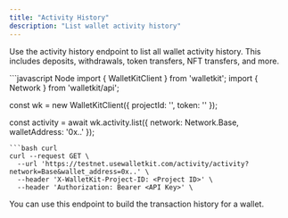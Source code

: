 ```yaml
---
title: "Activity History"
description: "List wallet activity history"
---
```


Use the activity history endpoint to list all wallet activity history. This includes deposits, withdrawals, token
transfers, NFT transfers, and more.

<CodeGroup>
```javascript Node
import { WalletKitClient } from 'walletkit';
import { Network } from 'walletkit/api';

const wk = new WalletKitClient({
  projectId: '<Project ID>',
  token: '<API Key>'
});

const activity = await wk.activity.list({
  network: Network.Base,
  walletAddress: '0x..'
});
```
```bash curl
curl --request GET \
  --url 'https://testnet.usewalletkit.com/activity/activity?network=Base&wallet_address=0x..' \
  --header 'X-WalletKit-Project-ID: <Project ID>' \
  --header 'Authorization: Bearer <API Key>' \
```
</CodeGroup>

You can use this endpoint to build the transaction history for a wallet.
